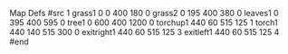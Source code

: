 ﻿Map Defs
#src 1
grass1
0 0 400 180
0
grass2
0 195 400 380
0
leaves1
0 395 400 595
0
tree1
0 600 400 1200
0
torchup1
440 60 515 125
1
torch1
440 140 515 300
0
exitright1
440 60 515 125
3
exitleft1
440 60 515 125
4
#end